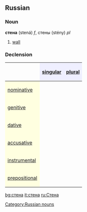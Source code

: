 ==Russian==
[[Category:Russian nouns]]
===Noun===
'''стена''' (stená) ''f'', стены (stény) ''pl''

#[[wall]]

===Declension===
{| border="1" cellpadding="4" cellspacing="0"
!
! style="background-color: #EFEFFF" align="center"|[[singular]]
! style="background-color: #EFEFFF" align="center"|[[plural]]
|-
! style="background-color: #FFFFE0" align="left"|[[nominative case|nominative]]
| align="center"|{{Unicode|стена́}}
| align="center"|{{Unicode|сте́ны}}
|-
! style="background-color: #FFFFE0" align="left"|[[genitive case|genitive]]
| align="center"|{{Unicode|стены́}}
| align="center"|{{Unicode|стен}}
|-
! style="background-color: #FFFFE0" align="left"|[[dative case|dative]]
| align="center"|{{Unicode|стене́}}
| align="center"|{{Unicode|стена́м}}
|-
! style="background-color: #FFFFE0" align="left"|[[accusative case|accusative]]
| align="center"|{{Unicode|сте́ну}}
| align="center"|{{Unicode|сте́ны}}
|-
! style="background-color: #FFFFE0" align="left"|[[instrumental case|instrumental]]
| align="center"|{{Unicode|стено́й, -о́ю}}
| align="center"|{{Unicode|стена́ми}}
|-
! style="background-color: #FFFFE0" align="left"|[[prepositional case|prepositional]]
| align="center"|{{Unicode|о стене́}}
| align="center"|{{Unicode|о стена́х}}
|}

[[bg:стена]]
[[it:стена]]
[[ru:Стена]]